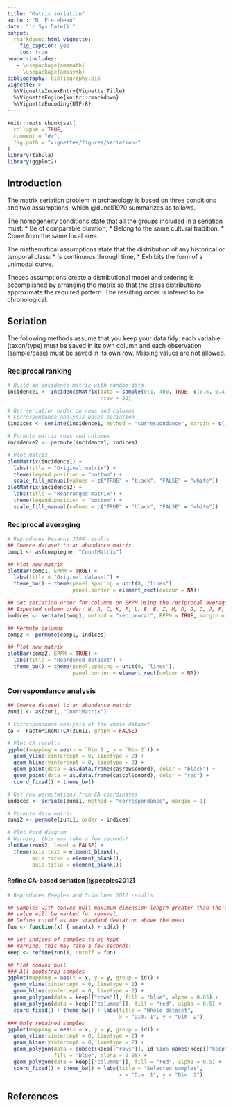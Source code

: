 ```yaml
---
title: "Matrix seriation"
author: "N. Frerebeau"
date: "`r Sys.Date()`"
output:
  rmarkdown::html_vignette:
    fig_caption: yes
    toc: true
header-includes:
   - \usepackage{amsmath}
   - \usepackage{amssymb}
bibliography: bibliography.bib
vignette: >
  %\VignetteIndexEntry{Vignette Title}
  %\VignetteEngine{knitr::rmarkdown}
  %\VignetteEncoding{UTF-8}
---
```


```r
knitr::opts_chunk$set(
  collapse = TRUE,
  comment = "#>",
  fig.path = "vignettes/figures/seriation-"
)
library(tabula)
library(ggplot2)
```

## Introduction

The matrix seriation problem in archaeology is based on three conditions and two assumptions, which @dunell1970 summarizes as follows.

The homogeneity conditions state that all the groups included in a seriation must:
* Be of comparable duration,
* Belong to the same cultural tradition,
* Come from the same local area.

The mathematical assumptions state that the distribution of any historical or temporal class:
* Is continuous through time,
* Exhibits the form of a unimodal curve.

Theses assumptions create a distributional model and ordering is accomplished by arranging the matrix so that the class distributions approximate the required pattern. The resulting order is infered to be chronological.

## Seriation

The following methods assume that you keep your data tidy: each variable (taxon/type) must be saved in its own column and each observation (sample/case) must be saved in its own row. Missing values are not allowed.

### Reciprocal ranking

```r
# Build an incidence matrix with random data
incidence1 <- IncidenceMatrix(data = sample(0:1, 400, TRUE, c(0.6, 0.4)),
                              nrow = 20)

# Get seriation order on rows and columns
# Correspondance analysis-based seriation
(indices <- seriate(incidence1, method = "correspondance", margin = c(1, 2)))

# Permute matrix rows and columns
incidence2 <- permute(incidence1, indices)

# Plot matrix
plotMatrix(incidence1) + 
  labs(title = "Original matrix") +
  theme(legend.position = "bottom") +
  scale_fill_manual(values = c("TRUE" = "black", "FALSE" = "white"))
plotMatrix(incidence2) + 
  labs(title = "Rearranged matrix") +
  theme(legend.position = "bottom") +
  scale_fill_manual(values = c("TRUE" = "black", "FALSE" = "white"))
```

### Reciprocal averaging

```r
# Reproduces Desachy 2004 results
## Coerce dataset to an abundance matrix
comp1 <- as(compiegne, "CountMatrix")

## Plot new matrix
plotBar(comp1, EPPM = TRUE) +
  labs(title = "Original dataset") +
  theme_bw() + theme(panel.spacing = unit(0, "lines"),
                     panel.border = element_rect(colour = NA))

## Get seriation order for columns on EPPM using the reciprocal averaging method
## Expected column order: N, A, C, K, P, L, B, E, I, M, D, G, O, J, F, H
indices <- seriate(comp1, method = "reciprocal", EPPM = TRUE, margin = 2)

## Permute columns
comp2 <- permute(comp1, indices)

## Plot new matrix
plotBar(comp2, EPPM = TRUE) +
  labs(title = "Reordered dataset") +
  theme_bw() + theme(panel.spacing = unit(0, "lines"),
                     panel.border = element_rect(colour = NA))
```

### Correspondance analysis

```r
## Coerce dataset to an abundance matrix
zuni1 <- as(zuni, "CountMatrix")

# Correspondance analysis of the whole dataset
ca <- FactoMineR::CA(zuni1, graph = FALSE)

# Plot CA results
ggplot(mapping = aes(x = `Dim 1`, y = `Dim 2`)) +
  geom_vline(xintercept = 0, linetype = 2) +
  geom_hline(yintercept = 0, linetype = 2) +
  geom_point(data = as.data.frame(ca$row$coord), color = "black") +
  geom_point(data = as.data.frame(ca$col$coord), color = "red") +
  coord_fixed() + theme_bw()
```

```r
# Get row permutations from CA coordinates
indices <- seriate(zuni1, method = "correspondance", margin = 1)

# Permute data matrix
zuni2 <- permute(zuni1, order = indices)

# Plot Ford diagram
# Warning: this may take a few seconds!
plotBar(zuni2, level = FALSE) +
  theme(axis.text = element_blank(),
        axis.ticks = element_blank(),
        axis.title = element_blank())
```

#### Refine CA-based seriation [@peeples2012]

```r
# Reproduces Peeples and Schachner 2012 results

## Samples with convex hull maximum dimension length greater than the cutoff
## value will be marked for removal.
## Define cutoff as one standard deviation above the mean
fun <- function(x) { mean(x) + sd(x) }

## Get indices of samples to be kept
## Warning: this may take a few seconds!
keep <- refine(zuni1, cutoff = fun)

## Plot convex hull
### All bootstrap samples
ggplot(mapping = aes(x = x, y = y, group = id)) +
  geom_vline(xintercept = 0, linetype = 2) +
  geom_hline(yintercept = 0, linetype = 2) +
  geom_polygon(data = keep[["rows"]], fill = "blue", alpha = 0.05) +
  geom_polygon(data = keep[["columns"]], fill = "red", alpha = 0.5) +
  coord_fixed() + theme_bw() + labs(title = "Whole dataset",
                                    x = "Dim. 1", y = "Dim. 2")
### Only retained samples
ggplot(mapping = aes(x = x, y = y, group = id)) +
  geom_vline(xintercept = 0, linetype = 2) +
  geom_hline(yintercept = 0, linetype = 2) +
  geom_polygon(data = subset(keep[["rows"]], id %in% names(keep[["keep"]])),
               fill = "blue", alpha = 0.05) +
  geom_polygon(data = keep[["columns"]], fill = "red", alpha = 0.5) +
  coord_fixed() + theme_bw() + labs(title = "Selected samples",
                                    x = "Dim. 1", y = "Dim. 2")
```

## References
